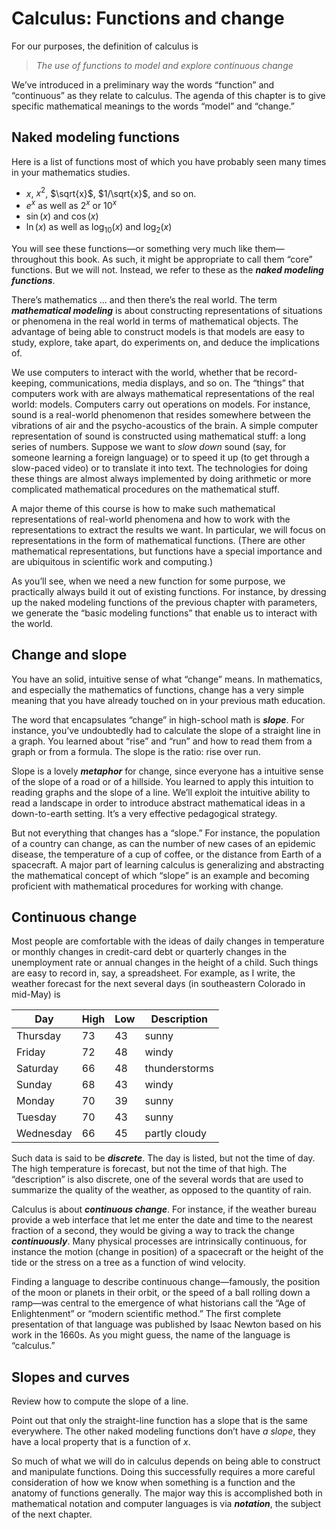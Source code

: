 # Calculus: Functions and change

For our purposes, the definition of calculus is

> *The use of functions to model and explore continuous change*

We've introduced in a preliminary way the words "function" and "continuous" as they relate to calculus. The agenda of this chapter is to give specific mathematical meanings to the words "model" and "change."

## Naked modeling functions

Here is a list of functions most of which you have probably seen many times in your mathematics studies.

- $x$, $x^2$, $\sqrt{x}$, $1/\sqrt{x}$, and so on. 
- $e^x$ as well as $2^x$ or $10^x$
- $\sin(x)$ and $\cos(x)$
- $\ln(x)$ as well as $\log_{10}(x)$ and $\log_2(x)$

You will see these functions---or something very much like them---throughout this book. As such, it might be appropriate to call them "core" functions. But we will not. Instead, we refer to these as the ***naked modeling functions***.

There's mathematics ... and then there's the real world. The term ***mathematical modeling*** is about constructing representations of situations or phenomena in the real world in terms of mathematical objects. The advantage of being able to construct models is that models are easy to study, explore, take apart, do experiments on, and deduce the implications of.

We use computers to interact with the world, whether that be record-keeping, communications, media displays, and so on. The "things" that computers work with are always mathematical representations of the real world: models. Computers carry out operations on models. For instance, sound is a real-world phenomenon that resides somewhere between the vibrations of air and the psycho-acoustics of the brain. A simple computer representation of sound is constructed using mathematical stuff: a long series of numbers. Suppose we want to *slow down* sound (say, for someone learning a foreign language) or to speed it up (to get through a slow-paced video) or to translate it into text. The technologies for doing these things are almost always implemented by doing arithmetic or more complicated mathematical procedures on the mathematical stuff.

A major theme of this course is how to make such mathematical representations of real-world phenomena and how to work with the representations to extract the results we want. In particular, we will focus on representations in the form of mathematical functions. (There are other mathematical representations, but functions have a special importance and are ubiquitous in scientific work and computing.) 

As you'll see, when we need a new function for some purpose, we practically always build it out of existing functions. For instance, by dressing up the naked modeling functions of the previous chapter with parameters, we generate the "basic modeling functions" that enable us to interact with the world. 

## Change and slope

You have an solid, intuitive sense of what "change" means. In mathematics, and especially the mathematics of functions, change has a very simple meaning that you have already touched on in your previous math education.

The word that encapsulates "change" in high-school math is ***slope***. For instance, you've undoubtedly had to calculate the slope of a straight line in a graph. You learned about "rise" and "run" and how to read them from a graph or from a formula. The slope is the ratio: rise over run. 

Slope is a lovely ***metaphor*** for change, since everyone has a intuitive sense of the slope of a road or of a hillside. You learned to apply this intuition to reading graphs and the slope of a line. We'll exploit the intuitive ability to read a landscape in order to introduce abstract mathematical ideas in a down-to-earth setting. It's a very effective pedagogical strategy.

But not everything that changes has a "slope." For instance, the population of a country can change, as can the number of new cases of an epidemic disease, the temperature of a cup of coffee, or the distance from Earth of a spacecraft. A major part of learning calculus is generalizing and abstracting the mathematical concept of which "slope" is an example and becoming proficient with mathematical procedures for working with change. 

## Continuous change

Most people are comfortable with the ideas of daily changes in temperature or monthly changes in credit-card debt or quarterly changes in the unemployment rate or annual changes in the height of a child. Such things are easy to record in, say, a spreadsheet. For example, as I write, the weather forecast for the next several days (in southeastern Colorado in mid-May) is

Day | High | Low | Description
----|------|-----|------------
Thursday | 73 | 43 | sunny
Friday   | 72 | 48 | windy
Saturday | 66 | 48 | thunderstorms
Sunday   | 68 | 43 | windy
Monday   | 70 | 39 | sunny
Tuesday  | 70 | 43 | sunny
Wednesday| 66 | 45 | partly cloudy

Such data is said to be ***discrete***. The day is listed, but not the time of day. The high temperature is forecast, but not the time of that high. The "description" is also discrete, one of the several words that are used to summarize the quality of the weather, as opposed to the quantity of rain. 

Calculus is about ***continuous change***. For instance, if the weather bureau provide a web interface that let me enter the date and time to the nearest fraction of a second, they would be giving a way to track the change ***continuously***. Many physical processes are intrinsically continuous, for instance the motion (change in position) of a spacecraft or the height of the tide or the stress on a tree as a function of wind velocity.

Finding a language to describe continuous change---famously, the position of the moon or planets in their orbit, or the speed of a ball rolling down a ramp---was central to the emergence of what historians call the "Age of Enlightenment" or "modern scientific method." The first complete presentation of that language was published by Isaac Newton based on his work in the 1660s. As you might guess, the name of the language is "calculus."

## Slopes and curves

::: {.todo}
Review how to compute the slope of a line.

Point out that only the straight-line function has a slope that is the same everywhere. The other naked modeling functions don't have *a slope*, they have a local property that is a function of $x$.
:::



So much of what we will do in calculus depends on being able to construct and manipulate functions. Doing this successfully requires a more careful consideration of how we know when something is a function and the anatomy of functions generally. The major way this is accomplished both in mathematical notation and computer languages is via ***notation***, the subject of the next chapter.

